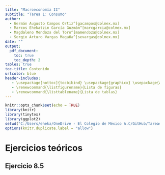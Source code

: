---
title: "Macroeconomía II"
subtitle: "Tarea 1: Consumo"
author: 
  - Germán Augusto Campos Ortiz^[gacampos@colmex.mx] 
  - Marcos Ehekatzin García Guzmán^[marcgarcia@colmex.mx]
  - Magdaleno Mendoza del Toro^[mamendoza@colmex.mx]
  - Sergio Arturo Vargas Magaña^[sevargas@colmex.mx]
date: ""
output: 
  pdf_document:
    toc: true
    toc_depth: 2
tables: true
toc-title: Contenido
urlcolor: blue
header-includes:
   - \usepackage[nottoc]{tocbibind} \usepackage{graphicx} \usepackage{amsmath} \usepackage{fancyhdr} \pagestyle{fancy} \usepackage{enumitem} \fancyhead[L]{\includegraphics[width=3.5cm]{colmex.jpg}}
   - \renewcommand{\listfigurename}{Lista de figuras}
   - \renewcommand{\listtablename}{Lista de tablas}
---


\newpage 
 

```{r setup, include=FALSE}
knitr::opts_chunk$set(echo = TRUE)
library(knitr)
library(tinytex)
library(ggplot2)
setwd("C:/Users/eheka/OneDrive - El Colegio de México A.C/GitHub/Tareas_Macro_2/Tarea_1_Macro_2")
options(knitr.duplicate.label = "allow")
```

# Ejercicios teóricos

## Ejercicio 8.5

\begin{enumerate}[label=(\alph*)]

\item Find the Euler equation relating $C_t$ to expectations concerning $C_{t+1}$.


Para encontrar la ecuación de Euler es necesario tener en cuenta el problema de maximización del consumidor:



\begin{equation}
\max_{C_t} \sum_{t=1}^{T} \frac{1}{(1+\rho)^t}\frac{(C_t)^{-\theta}}{(1-\theta)} \\
\quad \textrm{s.a.} \quad A_0+E[\sum_{t=1}^{T}\frac{Y_t}{(1+r)^t}]=\sum_{t=1}^{T}\frac{C_t}{(1+r)^t}
\end{equation}

Que se resume en la resolución del siguiente lagrangiano:

\begin{equation}
\mathcal{L}= \sum_{t=1}^{T} \frac{1}{(1+\rho)^t}\frac{(C_t)^{-\theta}}{(1-\theta)}+\\
\lambda[ A_0+E[\sum_{t=1}^{T}\frac{Y_t}{(1+r)^t}]-\sum_{t=1}^{T}\frac{C_t}{(1+r)^t}]
\end{equation}

Obteniendo la condición de primero orden para $C_t$:
\begin{equation}
\frac{\partial \mathcal{L}}{\partial C_t}=\frac{C_t^{-\theta}}{(1+\rho)^t}-\frac{\lambda}{(1+r)^t}= 0
\end{equation}

Lo anterior implica que $\lambda=[\frac{1+r}{1+\rho}]^tC_t^{-\theta}$ para cualquier periodo $t$. Tomando los periodos $t$ y $t+1$ obtenemos e igualando $\lambda$ obtenemos:

\begin{equation}
[\frac{1+r}{1+\rho}]^t C_t^{-\theta}=[\frac{1+r}{1+\rho}]^{t+1}C_{t+1}^{-\theta} \quad \forall \quad t=1,2,...,T-1
\end{equation}

Lo que resulta en: 

\begin{equation}
\frac{C_t^{-\theta}}{(1+\rho)^t}=\frac{1+r}{(1+\rho)^{t+1}}C_{t+1}^{-\theta} \quad \forall \quad t=1,2,...,T-1 
\label{eq:consumo}
\end{equation}

Para obtener la ecuación de Euler es útil suponer descenso en el nivel de consumo en el periodo $t$ de $dC$. Dicho descenso provocaría una reducción de la utilidad de $C_t^{\theta}dC$. 

Si el consumidor es un agente maximizador se espera que la reducción de la utilidad en el periodo $t$ sea contrarrestada por un aumento en la utilidad esperada en el siguiente periodo, de tal forma que:\footnote{Derivado de la ecuación \ref{eq:consumo} se sabe que el consumidor espera consumir en el periodo $t+1$ hasta que se cumpla $\frac{C_t^{-\theta}}{(1+\rho)^t}=\frac{1+r}{(1+\rho)^{t+1}}C_{t+1}^{-\theta}$.}

\begin{equation}
C_t^{\theta}dC = (1+\rho) E_t[(1+r) C_{t+1}^{-\theta}dC]
\end{equation}

Por lo que la ecuación de Euler resultante es: \footnote{Para este resultado se necesita que la tasa de interés nosean una variable aleatoria. Además es útil recordar que el cambio $dC$ en $t$ y $t_1$ es igual si el agente es maximizador.}


\begin{equation}
C_t^{\theta} = \frac{1+r}{1+\rho}E_t[C_{t+1}^{-\theta}]
\label{eq: Euler}
\end{equation}



\item Suppose that the log of income is distributed normally, and that as a result the log of $C_{t+1}$ is distributed normally: let $\sigma^2$ denote its variance conditional on information available at time $t$. Rewite the expression in part (\textit{a}) in terms of $ln C_t$, $E_t[lnC_{t+1}]$, $\sigma^2$, and the parameters $r$, $\rho$, and $\theta$.


Usando el \textit{hint} de la pregunta (si $x\sim N(\mu,\sigma^2)$, entonces $E[x]=e^{\mu}e^{V/2}$) y sustituyendo $x=lnC{t+1}^{-\theta}$, obtenemos:

\begin{equation}
\begin{aligned}
E[e^{lnC_{t+1}^{-\theta}}]=[e^{E[-\theta lnC_{t+1}]}e^{Var[-\theta lnC_{t+1}]/2}] \\
= e^{-\theta E[lnC_{t+1}]}e^{\theta^2 \sigma^2/2}
\end{aligned}
\label{eq: esperanza}
\end{equation}


Sustituyendo el resultado de la ecuación \ref{eq: esperanza} en la ecuación \ref{eq: Euler} y aplicándole logaritmos a ambos lados tenemos:

\begin{equation}
\begin{aligned}
-\theta lnC_t=ln[\frac{1+r}{1+\rho}]E[lnC_{t+1}] \\
=ln(1+r)-ln(1+\rho)-\theta E[lnC_{t+1}]+\theta^2 \frac{\sigma^2}{2} \\
\end{aligned}
\end{equation}

Dividiendo ambos lados entre $-\theta$ se obtiene:

\begin{equation}
lnC_t=\frac{ln(1+r)-ln(1+\rho)}{-\theta} + E[lnC_{t+1}]+\theta \frac{\sigma^2}{2}
\label{eq: log}
\end{equation}

%-------------------------------------------------------------

\item Show that if $r$ and $\sigma^2$ are constant over time, the result in (\textit{b}) implies that the log of consumption follows a random walk with drift: $lnC_t = a+lnC_t+u_{t+1}$, where $u$ is white noise.

\item How do changes in each $r$ and $\sigma^2$  affect the expected consumption growth in light of the discussion of precautionary saving in Section 8.6.

\end{enumerate}

